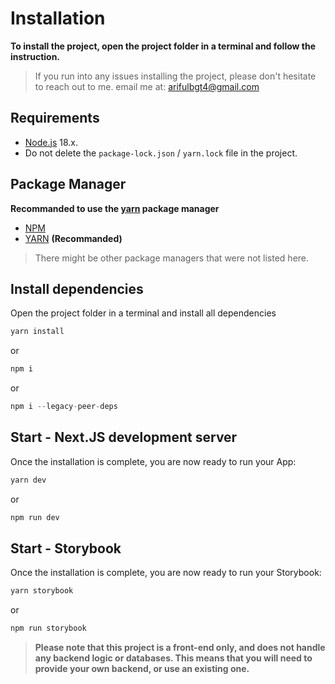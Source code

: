 
<Meta title="Installation" />

# Installation

**To install the project, open the project folder in a terminal and follow the instruction.**

> If you run into any issues installing the project, please don't hesitate to reach out to me. email me at: arifulbgt4@gmail.com

## Requirements

- [Node.js](https://nodejs.org/en) 18.x.
- Do not delete the `package-lock.json` / `yarn.lock` file in the project.

## Package Manager

**Recommanded to use the [yarn](https://yarnpkg.com) package manager**

- [NPM](https://www.npmjs.com)
- [YARN](https://yarnpkg.com) **(Recommanded)**

> There might be other package managers that were not listed here.

## Install dependencies

Open the project folder in a terminal and install all dependencies

```ts
yarn install
```

or

```ts
npm i
```

or

```ts
npm i --legacy-peer-deps
```

## Start - Next.JS development server

Once the installation is complete, you are now ready to run your App:

```ts
yarn dev
```

or

```ts
npm run dev
```

## Start - Storybook

Once the installation is complete, you are now ready to run your Storybook:

```ts
yarn storybook
```

or

```ts
npm run storybook
```

> **Please note that this project is a front-end only, and does not handle any backend logic or databases. This means that you will need to provide your own backend, or use an existing one.**
